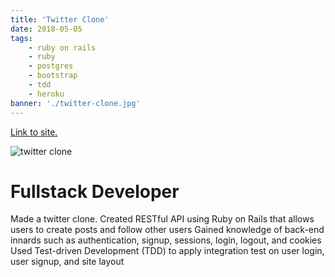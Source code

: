 ```yaml
---
title: 'Twitter Clone'
date: 2018-05-05
tags:
    - ruby on rails
    - ruby
    - postgres
    - bootstrap
    - tdd
    - heroku
banner: './twitter-clone.jpg'
---
```


<a href="https://lestgabo.github.io/learn_enough_html/tags.html" target="_blank" rel="noopener noreferrer">
    Link to site.
</a>

![twitter clone](./twitter-clone.jpg)

<h1>Fullstack Developer</h1>

Made a twitter clone.
Created RESTful API using Ruby on Rails that allows users to create posts and follow other users
Gained knowledge of back-end innards such as authentication, signup, sessions, login, logout, and cookies
Used Test-driven Development (TDD) to apply integration test on user login, user signup, and site layout
